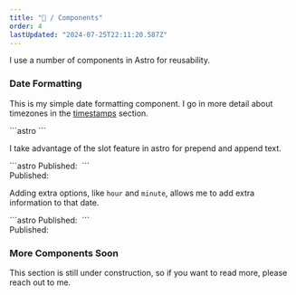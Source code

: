 ```yaml
---
title: "🧱 / Components"
order: 4
lastUpdated: "2024-07-25T22:11:20.587Z"
---
```


I use a number of components in Astro for reusability.

### Date Formatting


This is my simple date formatting component. I go in more detail about timezones in the [timestamps](/about#timestamps) section.

<div class="grid grid-cols-1 items-center">
  <div>
    ```astro
    <FormattedDate date={new Date("2024-07-25T22:11:20.587Z")} />
    ```
  </div>
  <div>
    <FormattedDate date={new Date("2024-07-25T22:11:20.587Z")} />
  </div>
</div>

I take advantage of the slot feature in astro for prepend and append text.

<div class="grid grid-cols-1 items-center">
  <div>
    ```astro
    <FormattedDate date={new Date("2024-07-25T22:11:20.587Z")}>
      <span slot="prepend">Published:&nbsp;</span>
    </FormattedDate>
    ```
  </div>
  <div>
    <FormattedDate date={new Date("2024-07-25T22:11:20.587Z")}>
      <span slot="prepend">Published:&nbsp;</span>
    </FormattedDate>
  </div>
</div>

Adding extra options, like `hour` and `minute`, allows me to add extra information to that date.

<div class="grid grid-cols-1 items-center">
  <div>
    ```astro
    <FormattedDate
      date={new Date("2024-07-25T22:11:20.587Z")}
      options={{ hour: "numeric", minute: "numeric" }}
    >
      <span slot="prepend">Published:&nbsp;</span>
    </FormattedDate>
    ```
  </div>
  <div>
    <FormattedDate
      date={new Date("2024-07-25T22:11:20.587Z")}
      options={{ hour: "numeric", minute: "numeric" }}
    >
      <span slot="prepend">Published:&nbsp;</span>
    </FormattedDate>
  </div>
</div>

### More Components Soon

This section is still under construction, so if you want to read more, please reach out to me.
